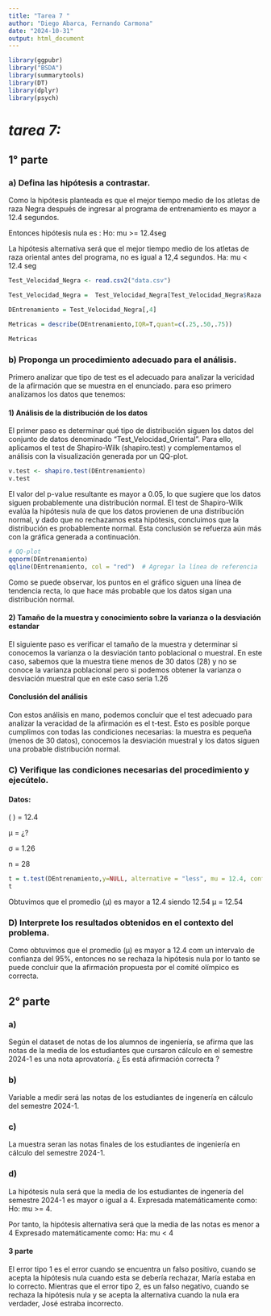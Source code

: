 ---
title: "Tarea 7 "
author: "Diego Abarca, Fernando Carmona"
date: "2024-10-31"
output: html_document
---
```{r setup, message = FALSE}
library(ggpubr)
library("BSDA")
library(summarytools)
library(DT)
library(dplyr)
library(psych)
```

# *tarea 7:*

## 1° parte

### a) Defina las hipótesis a contrastar.

Como la hipótesis planteada es que el mejor tiempo medio de los atletas de raza Negra después de ingresar al programa de entrenamiento es mayor a 12.4 segundos.

Entonces hipótesis nula es : Ho: mu >= 12.4seg

La hipótesis alternativa será que el mejor tiempo medio de los atletas de raza oriental antes del programa, no es igual a 12,4 segundos.
Ha: mu < 12.4 seg

```{r}
Test_Velocidad_Negra <- read.csv2("data.csv")

Test_Velocidad_Negra =  Test_Velocidad_Negra[Test_Velocidad_Negra$Raza =="Negra",]

DEntrenamiento = Test_Velocidad_Negra[,4]

Metricas = describe(DEntrenamiento,IQR=T,quant=c(.25,.50,.75))

Metricas


```
### b) Proponga un procedimiento adecuado para el análisis.
Primero analizar que tipo de test es el adecuado para analizar la vericidad de la afirmación que se muestra en el enunciado.
para eso primero analizamos los datos que tenemos:

#### 1) Análisis de la distribución de los datos
El primer paso es determinar qué tipo de distribución siguen los datos del conjunto de datos denominado "Test_Velocidad_Oriental". Para ello, aplicamos el test de Shapiro-Wilk (shapiro.test) y complementamos el análisis con la visualización generada por un QQ-plot.

```{r}
v.test <- shapiro.test(DEntrenamiento)
v.test
```
El valor del p-value resultante es mayor a 0.05, lo que sugiere que los datos siguen probablemente una distribución normal. El test de Shapiro-Wilk evalúa la hipótesis nula de que los datos provienen de una distribución normal, y dado que no rechazamos esta hipótesis, concluimos que la distribución es probablemente normal. Esta conclusión se refuerza aún más con la gráfica generada a continuación.

```{r}
# QQ-plot
qqnorm(DEntrenamiento)
qqline(DEntrenamiento, col = "red")  # Agregar la línea de referencia

```

Como se puede observar, los puntos en el gráfico siguen una línea de tendencia recta, lo que hace más probable que los datos sigan una distribución normal.

#### 2) Tamaño de la muestra y conocimiento sobre la varianza o la desviación estandar

El siguiente paso es verificar el tamaño de la muestra y determinar si conocemos la varianza o la desviación tanto poblacional o muestral.
En este caso, sabemos que la muestra tiene menos de 30 datos (28) y no se conoce la varianza poblacional pero si podemos obtener la
varianza o desviación muestral que en este caso seria 1.26

#### Conclusión del análisis
Con estos análisis en mano, podemos concluir que el test adecuado para analizar la veracidad de
la afirmación es el t-test. Esto es posible porque cumplimos con todas las condiciones necesarias:
la muestra es pequeña (menos de 30 datos), conocemos la desviación muestral y los datos siguen una probable distribución normal.


### C) Verifique las condiciones necesarias del procedimiento y ejecútelo.

#### Datos:
\( \tilde{X} \) = 12.4

μ = ¿?

σ = 1.26

n = 28

```{r}
t = t.test(DEntrenamiento,y=NULL, alternative = "less", mu = 12.4, conf.level=0.95)
t
```
Obtuvimos que el promedio (μ) es mayor a 12.4 siendo 12.54
μ = 12.54

### D) Interprete los resultados obtenidos en el contexto del problema.

Como obtuvimos que el promedio (μ) es mayor a 12.4 com un intervalo de confianza del 95%, entonces no se rechaza la hipótesis nula por lo tanto se puede
concluir que la afirmación propuesta por el comité olímpico es correcta.

## 2° parte

### a)
Según el dataset de notas de los alumnos de ingeniería, se afirma que las notas de la media de
los estudiantes que cursaron cálculo en el semestre 2024-1 es una nota aprovatoría.
¿ Es está afirmación correcta ?

### b)
Variable a medir será las notas de los estudiantes de ingenería en cálculo del semestre 2024-1.

### c)
La muestra seran las notas finales de los estudiantes de ingeniería en cálculo del semestre 2024-1.

### d)

La hipótesis nula será que la media de los estudiantes de ingenería del semestre 2024-1 es mayor o igual a 4.
Expresada matemáticamente como: Ho: mu >= 4.

Por tanto, la hipótesis alternativa será que la media de las notas es menor a 4
Expresado matemáticamente como: Ha: mu < 4

#### 3 parte

El error tipo 1 es el error cuando se encuentra un falso positivo, cuando se acepta la hipótesis
nula cuando esta se debería rechazar, María estaba en lo correcto. Mientras que el error tipo 2,
es un falso negativo, cuando se rechaza la hipótesis nula y se acepta la alternativa cuando la
nula era verdader, José estraba incorrecto.


 
